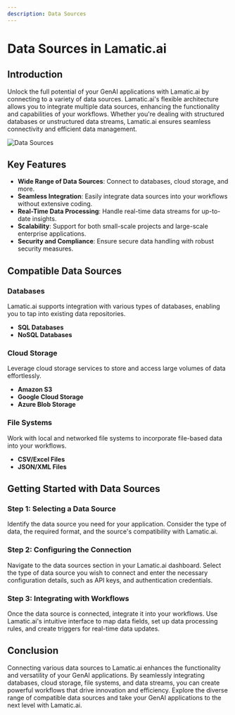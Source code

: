 ---
description: Data Sources
---

# Data Sources in Lamatic.ai

## Introduction

Unlock the full potential of your GenAI applications with Lamatic.ai by connecting to a variety of data sources. Lamatic.ai's flexible architecture allows you to integrate multiple data sources, enhancing the functionality and capabilities of your workflows. Whether you're dealing with structured databases or unstructured data streams, Lamatic.ai ensures seamless connectivity and efficient data management.

![Data Sources](/assets/data_sources.png)

## Key Features

- **Wide Range of Data Sources**: Connect to databases, cloud storage, and more.
- **Seamless Integration**: Easily integrate data sources into your workflows without extensive coding.
- **Real-Time Data Processing**: Handle real-time data streams for up-to-date insights.
- **Scalability**: Support for both small-scale projects and large-scale enterprise applications.
- **Security and Compliance**: Ensure secure data handling with robust security measures.

## Compatible Data Sources

### Databases

Lamatic.ai supports integration with various types of databases, enabling you to tap into existing data repositories.

- **SQL Databases** 
- **NoSQL Databases**

### Cloud Storage

Leverage cloud storage services to store and access large volumes of data effortlessly.

- **Amazon S3**
- **Google Cloud Storage**
- **Azure Blob Storage**

### File Systems

Work with local and networked file systems to incorporate file-based data into your workflows.

- **CSV/Excel Files**
- **JSON/XML Files**


## Getting Started with Data Sources

### Step 1: Selecting a Data Source

Identify the data source you need for your application. Consider the type of data, the required format, and the source's compatibility with Lamatic.ai.

### Step 2: Configuring the Connection

Navigate to the data sources section in your Lamatic.ai dashboard. Select the type of data source you wish to connect and enter the necessary configuration details, such as API keys, and authentication credentials.

### Step 3: Integrating with Workflows

Once the data source is connected, integrate it into your workflows. Use Lamatic.ai's intuitive interface to map data fields, set up data processing rules, and create triggers for real-time data updates.

## Conclusion

Connecting various data sources to Lamatic.ai enhances the functionality and versatility of your GenAI applications. By seamlessly integrating databases, cloud storage, file systems, and data streams, you can create powerful workflows that drive innovation and efficiency. Explore the diverse range of compatible data sources and take your GenAI applications to the next level with Lamatic.ai.